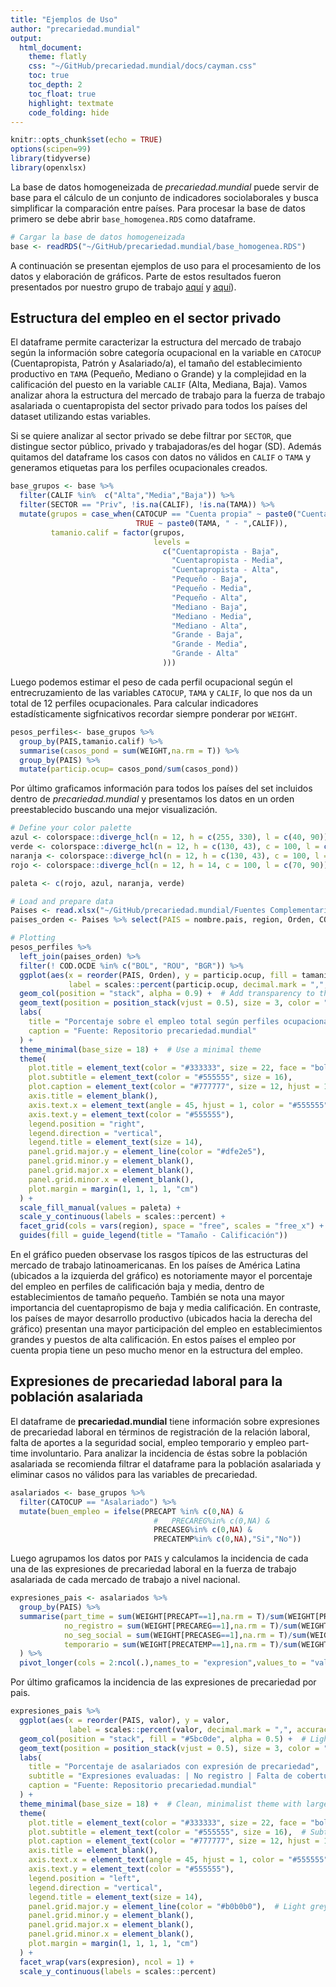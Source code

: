 ```yaml
---
title: "Ejemplos de Uso"
author: "precariedad.mundial"
output: 
  html_document:
    theme: flatly   
    css: "~/GitHub/precariedad.mundial/docs/cayman.css"
    toc: true
    toc_depth: 2
    toc_float: true
    highlight: textmate
    code_folding: hide
---
```


```r
knitr::opts_chunk$set(echo = TRUE)
options(scipen=99)
library(tidyverse)
library(openxlsx)
```

La base de datos homogeneizada de *precariedad.mundial* puede servir de base para el cálculo de un conjunto de indicadores sociolaborales y busca simplificar la comparación entre países. Para procesar la base de datos primero se debe abrir `base_homogenea.RDS` como dataframe. 

```r
# Cargar la base de datos homogeneizada
base <- readRDS("~/GitHub/precariedad.mundial/base_homogenea.RDS")
```

A continuación se presentan ejemplos de uso para el procesamiento de los datos y elaboración de gráficos. Parte de estos resultados fueron presentados por nuestro grupo de trabajo [aquí](https://www.unse.edu.ar/trabajoysociedad/38%20GRANA%20ET%20ALT%20La%20calidad%20del%20empleo%20en%20la%20Argentina.pdf) y [aquí](https://doi.org/10.15446/ede.v32n61.100343)).

## Estructura del empleo en el sector privado

El dataframe permite caracterizar la estructura del mercado de trabajo según la información sobre categoría ocupacional en la variable en ```CATOCUP``` (Cuentapropista, Patrón y Asalariado/a), el tamaño del establecimiento productivo en ```TAMA``` (Pequeño, Mediano o Grande) y la complejidad en la calificación del puesto en la variable ```CALIF``` (Alta, Mediana, Baja). Vamos analizar ahora la estructura del mercado de trabajo para la fuerza de trabajo asalariada o cuentapropista del sector privado para todos los países del dataset utilizando estas variables.

Si se quiere analizar al sector privado se debe filtrar por ```SECTOR```, que distingue sector público, privado y trabajadoras/es del hogar (SD). Además quitamos del dataframe los casos con datos no válidos en ```CALIF``` o ```TAMA``` y generamos etiquetas para los perfiles ocupacionales creados.

```r
base_grupos <- base %>% 
  filter(CALIF %in%  c("Alta","Media","Baja")) %>% 
  filter(SECTOR == "Priv", !is.na(CALIF), !is.na(TAMA)) %>%
  mutate(grupos = case_when(CATOCUP == "Cuenta propia" ~ paste0("Cuentapropista - ",CALIF),
                            TRUE ~ paste0(TAMA, " - ",CALIF)),
         tamanio.calif = factor(grupos,
                                levels = 
                                  c("Cuentapropista - Baja",
                                    "Cuentapropista - Media",
                                    "Cuentapropista - Alta",
                                    "Pequeño - Baja",
                                    "Pequeño - Media",
                                    "Pequeño - Alta",
                                    "Mediano - Baja",
                                    "Mediano - Media", 
                                    "Mediano - Alta",
                                    "Grande - Baja",
                                    "Grande - Media",
                                    "Grande - Alta"
                                  ))) 
```

Luego podemos estimar el peso de cada perfil ocupacional según el entrecruzamiento de las variables ```CATOCUP```, ```TAMA``` y ```CALIF```, lo que nos da un total de 12 perfiles ocupacionales. Para calcular indicadores estadísticamente sigfnicativos recordar siempre ponderar por ```WEIGHT```.

```r
pesos_perfiles<- base_grupos %>% 
  group_by(PAIS,tamanio.calif) %>% 
  summarise(casos_pond = sum(WEIGHT,na.rm = T)) %>% 
  group_by(PAIS) %>% 
  mutate(particip.ocup= casos_pond/sum(casos_pond))
```

Por último graficamos información para todos los países del set incluidos dentro de *precariedad.mundial* y presentamos los datos en un orden preestablecido buscando una mejor visualización.

```r
# Define your color palette
azul <- colorspace::diverge_hcl(n = 12, h = c(255, 330), l = c(40, 90))[c(4, 2, 1)]
verde <- colorspace::diverge_hcl(n = 12, h = c(130, 43), c = 100, l = c(70, 90))[c(4, 2, 1)]
naranja <- colorspace::diverge_hcl(n = 12, h = c(130, 43), c = 100, l = c(70, 90))[c(10, 11, 12)]
rojo <- colorspace::diverge_hcl(n = 12, h = 14, c = 100, l = c(70, 90))[c(10, 11, 12)]

paleta <- c(rojo, azul, naranja, verde)

# Load and prepare data
Paises <- read.xlsx("~/GitHub/precariedad.mundial/Fuentes Complementarias/Prod y Salarios.xlsx", sheet = "Paises")
paises_orden <- Paises %>% select(PAIS = nombre.pais, region, Orden, COD.OCDE)

# Plotting
pesos_perfiles %>% 
  left_join(paises_orden) %>% 
  filter(! COD.OCDE %in% c("BOL", "ROU", "BGR")) %>% 
  ggplot(aes(x = reorder(PAIS, Orden), y = particip.ocup, fill = tamanio.calif, group = tamanio.calif,
             label = scales::percent(particip.ocup, decimal.mark = ",", accuracy = 0.1))) +
  geom_col(position = "stack", alpha = 0.9) +  # Add transparency to the bars
  geom_text(position = position_stack(vjust = 0.5), size = 3, color = "black") +  # White text on bars
  labs(
    title = "Porcentaje sobre el empleo total según perfiles ocupacionales",
    caption = "Fuente: Repositorio precariedad.mundial"
  ) +
  theme_minimal(base_size = 18) +  # Use a minimal theme
  theme(
    plot.title = element_text(color = "#333333", size = 22, face = "bold"),
    plot.subtitle = element_text(color = "#555555", size = 16),
    plot.caption = element_text(color = "#777777", size = 12, hjust = 1),
    axis.title = element_blank(),
    axis.text.x = element_text(angle = 45, hjust = 1, color = "#555555"),
    axis.text.y = element_text(color = "#555555"),
    legend.position = "right",
    legend.direction = "vertical",
    legend.title = element_text(size = 14),
    panel.grid.major.y = element_line(color = "#dfe2e5"),
    panel.grid.minor.y = element_blank(),
    panel.grid.major.x = element_blank(),
    panel.grid.minor.x = element_blank(),
    plot.margin = margin(1, 1, 1, 1, "cm")
  ) +
  scale_fill_manual(values = paleta) +
  scale_y_continuous(labels = scales::percent) +
  facet_grid(cols = vars(region), space = "free", scales = "free_x") +
  guides(fill = guide_legend(title = "Tamaño - Calificación"))

```
 
En el gráfico pueden observase los rasgos típicos de las estructuras del mercado de trabajo latinoamericanas. En los países de América Latina (ubicados a la izquierda del gráfico) es notoriamente mayor el porcentaje del empleo en perfiles de calificación baja y media, dentro de establecimientos de tamaño pequeño. También se nota una mayor importancia del cuentapropismo de baja y media calificación. En contraste, los países de mayor desarrollo productivo (ubicados hacia la derecha del gráfico) presentan una mayor participación del empleo en establecimientos grandes y puestos de alta calificación. En estos países el empleo por cuenta propia tiene un peso mucho menor en la estructura del empleo.

## Expresiones de precariedad laboral para la población asalariada

El dataframe de **precariedad.mundial** tiene información sobre expresiones de precariedad laboral en términos de registración de la relación laboral, falta de aportes a la seguridad social, empleo temporario y empleo part-time involuntario. Para analizar la incidencia de éstas sobre la población asalariada se recomienda filtrar el dataframe para la población asalariada y eliminar casos no válidos para las variables de precariedad.

```r

asalariados <- base_grupos %>% 
  filter(CATOCUP == "Asalariado") %>% 
  mutate(buen_empleo = ifelse(PRECAPT %in% c(0,NA) &
                                #   PRECAREG%in% c(0,NA) &
                                PRECASEG%in% c(0,NA) &
                                PRECATEMP%in% c(0,NA),"Si","No"))
```

Luego agrupamos los datos por ```PAIS``` y calculamos la incidencia de cada una de las expresiones de precariedad laboral en la fuerza de trabajo asalariada de cada mercado de trabajo a nivel nacional.


```r

expresiones_pais <- asalariados %>% 
  group_by(PAIS) %>% 
  summarise(part_time = sum(WEIGHT[PRECAPT==1],na.rm = T)/sum(WEIGHT[PRECAPT %in% 0:1],na.rm = T),
            no_registro = sum(WEIGHT[PRECAREG==1],na.rm = T)/sum(WEIGHT[PRECAREG %in% 0:1],na.rm = T),
            no_seg_social = sum(WEIGHT[PRECASEG==1],na.rm = T)/sum(WEIGHT[PRECASEG %in% 0:1],na.rm = T),
            temporario = sum(WEIGHT[PRECATEMP==1],na.rm = T)/sum(WEIGHT[PRECATEMP %in% 0:1],na.rm = T),
  ) %>% 
  pivot_longer(cols = 2:ncol(.),names_to = "expresion",values_to = "valor")
```

Por último graficamos la incidencia de las expresiones de precariedad por pais.


```r

expresiones_pais %>% 
  ggplot(aes(x = reorder(PAIS, valor), y = valor,
             label = scales::percent(valor, decimal.mark = ",", accuracy = 0.1))) +
  geom_col(position = "stack", fill = "#5bc0de", alpha = 0.5) +  # Lighter blue and transparency
  geom_text(position = position_stack(vjust = 0.5), size = 3, color = "black") +  
  labs(
    title = "Porcentaje de asalariados con expresión de precariedad",
    subtitle = "Expresiones evaluadas: | No registro | Falta de cobertura social | Part Time Involuntario | Empleo de duración determinada",
    caption = "Fuente: Repositorio precariedad.mundial"
  ) +
  theme_minimal(base_size = 18) +  # Clean, minimalist theme with larger text
  theme(
    plot.title = element_text(color = "#333333", size = 22, face = "bold"),  # Dark title
    plot.subtitle = element_text(color = "#555555", size = 16),  # Subtle subtitle color
    plot.caption = element_text(color = "#777777", size = 12, hjust = 1),  # Caption styling
    axis.title = element_blank(),
    axis.text.x = element_text(angle = 45, hjust = 1, color = "#555555"),  # Grey axis labels
    axis.text.y = element_text(color = "#555555"),
    legend.position = "left",
    legend.direction = "vertical",
    legend.title = element_text(size = 14),
    panel.grid.major.y = element_line(color = "#b0b0b0"),  # Light grey grid lines
    panel.grid.minor.y = element_blank(),
    panel.grid.major.x = element_blank(),
    panel.grid.minor.x = element_blank(),
    plot.margin = margin(1, 1, 1, 1, "cm")
  ) +
  facet_wrap(vars(expresion), ncol = 1) +
  scale_y_continuous(labels = scales::percent)



```